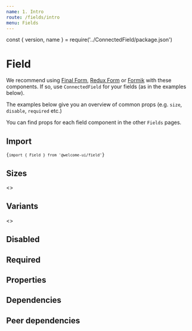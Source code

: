```yaml
---
name: 1. Intro
route: /fields/intro
menu: Fields
---
```


const { version, name } = require('../ConnectedField/package.json')

# Field

<TagVersion version={version} name={name} />

We recommend using [Final Form](https://github.com/final-form/react-final-form), [Redux Form](https://github.com/erikras/redux-form) or [Formik](https://github.com/jaredpalmer/formik) with these components. If so, use `ConnectedField` for your fields (as in the examples below).

The examples below give you an overview of common props (e.g. `size`, `disable`, `required` etc.)

You can find props for each field component in the other `Fields` pages.

## Import

<Code>{`import { Field } from '@welcome-ui/field'`}</Code>

## Sizes

<Playground>
  <Form initialValues={{}}>
    <>
      <ConnectedField
        name="small"
        placeholder="Placeholder"
        component={InputText}
        label="I'm a small sized field"
        size="sm"
        mb="xl"
      />
      <ConnectedField
        name="medium"
        placeholder="Placeholder"
        component={InputText}
        label="I'm a medium sized field"
        size="md"
        mb="xl"
      />
      <ConnectedField
        name="large"
        placeholder="Placeholder"
        component={InputText}
        label="I'm a large sized field which is my default size"
        mb="xl"
      />
    </>
  </Form>
</Playground>

## Variants

<Playground>
  <Form initialValues={{}}>
    <>
      <ConnectedField
        name="default"
        placeholder="Placeholder"
        component={InputText}
        label="Label"
        hint="A hint"
        mb="xl"
      />
      <ConnectedField
        name="warning"
        placeholder="Placeholder"
        component={InputText}
        label="Label"
        warning="A warning"
        mb="xl"
      />
      <ConnectedField
        name="error"
        placeholder="Placeholder"
        component={InputText}
        label="Label"
        error="An error"
        mb="xl"
      />
    </>
  </Form>
</Playground>

## Disabled

<Playground>
  <Form initialValues={{ disabled: 'Disabled value' }}>
    <ConnectedField
      name="disabled"
      placeholder="Placeholder"
      component={InputText}
      label="Label"
      disabled
    />
  </Form>
</Playground>

## Required

<Playground>
  <Form initialValues={{}}>
    <ConnectedField
      name="required"
      placeholder="Placeholder"
      component={InputText}
      label="Label"
      required
    />
  </Form>
</Playground>

## Properties

<Props of={ConnectedField} />

## Dependencies

<Dependencies dependencies={dependencies} />

## Peer dependencies

<Dependencies dependencies={peerDependencies} />
